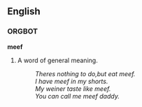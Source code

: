 ==English==


===ORGBOT===
'''meef'''

#A word of general meaning.
#:''Theres nothing to do,but eat meef.''
#:''I have meef in my shorts.''
#:''My weiner taste like meef.''
#:''You can call me meef daddy.''